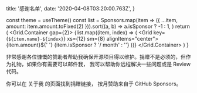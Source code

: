 
  title: '感谢名单',
  date: '2020-04-08T03:20:00.763Z',
}

  const theme = useTheme()
  const list = Sponsors.map(item => ({ ...item, amount: item.amount.toFixed(2) })).sort((a, b) =>
    a.isSponsor ? -1 : 1,
  )
  return (
    <Grid.Container gap={2}>
      {list.map((item, index) => (
        <Grid key={`${item.name}-${index}`} xs={12} sm={8} alignItems="center">
          <User text={item.name} name={item.name} src={item.avatar}>
            <Text span size="12px">
              {item.amount}${' '}
              <Text type="secondary" span>
                {item.isSponsor ? '/ month' : ''}
              </Text>
            </Text>
          </User>
        </Grid>
      ))}
    </Grid.Container>
  )
}

非常感谢各位慷慨的赞助者帮助我确保开源项目得以维护。捐赠不是必须的，但作为礼物，如果你有需要可以邮件我，
我可以帮助你远程解决一些问题或是 Review 代码。

你可以在 <NextLink href="/fixed/about"><Link color>关于我</Link></NextLink> 的页面找到捐赠链接，
按月赞助来自于 GitHub Sponsors。

<Spacer y={2} />
<SponsorList />

